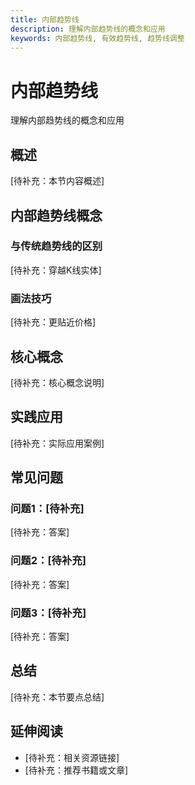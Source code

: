 ```yaml
---
title: 内部趋势线
description: 理解内部趋势线的概念和应用
keywords: 内部趋势线, 有效趋势线, 趋势线调整
---
```


# 内部趋势线

理解内部趋势线的概念和应用

## 概述

[待补充：本节内容概述]

## 内部趋势线概念

### 与传统趋势线的区别
[待补充：穿越K线实体]

### 画法技巧
[待补充：更贴近价格]

## 核心概念

[待补充：核心概念说明]

## 实践应用

[待补充：实际应用案例]

## 常见问题

### 问题1：[待补充]
[待补充：答案]

### 问题2：[待补充]
[待补充：答案]

### 问题3：[待补充]
[待补充：答案]

## 总结

[待补充：本节要点总结]

## 延伸阅读

- [待补充：相关资源链接]
- [待补充：推荐书籍或文章]

